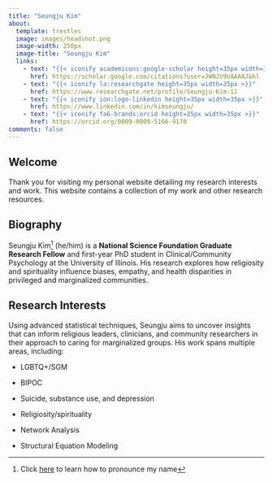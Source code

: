 ```yaml
---
title: "Seungju Kim"
about:
  template: trestles
  image: images/headshot.png
  image-width: 250px
  image-title: "Seungju Kim"
  links: 
    - text: "{{< iconify academicons:google-scholar height=35px width=35px >}}"
      href: https://scholar.google.com/citations?user=JWNJV9UAAAAJ&hl
    - text: "{{< iconify la:researchgate height=35px width=35px >}}"
      href: https://www.researchgate.net/profile/Seungju-Kim-11
    - text: "{{< iconify ion:logo-linkedin height=35px width=35px >}}"
      href: https://www.linkedin.com/in/kimseungju/
    - text: "{{< iconify fa6-brands:orcid height=35px width=35px >}}"
      href: https://orcid.org/0009-0009-5166-9170
comments: false
---
```


## Welcome

Thank you for visiting my personal website detailing my research interests and work. This website contains a collection of my work and other research resources.

## Biography

Seungju Kim[^1] (he/him) is a **National Science Foundation Graduate Research Fellow** and first-year PhD student in Clinical/Community Psychology at the University of Illinois. His research explores how religiosity and spirituality influence biases, empathy, and health disparities in privileged and marginalized communities.

[^1]: Click [here](https://www.name-coach.com/seungju-kim) to learn how to pronounce my name

## Research Interests

Using advanced statistical techniques, Seungju aims to uncover insights that can inform religious leaders, clinicians, and community researchers in their approach to caring for marginalized groups. His work spans multiple areas, including:

-   LGBTQ+/SGM

-   BIPOC

-   Suicide, substance use, and depression

-   Religiosity/spirituality

-   Network Analysis

-   Structural Equation Modeling
